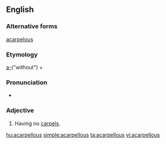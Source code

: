==English==

===Alternative forms===
[[acarpelous]]

===Etymology===
[[a-]]("without") + {{suffix|carpel|ous|t2=full of|lang=en}}

===Pronunciation===
* {{a|US}} {{IPA|/ˌeɪ.ˈkɑɹ.pə.ləs/|lang=en}}

===Adjective===
{{en-adj|-}}

# {{context|botany|lang=en}} Having no [[carpel]]s.

[[hu:acarpellous]]
[[simple:acarpellous]]
[[ta:acarpellous]]
[[vi:acarpellous]]